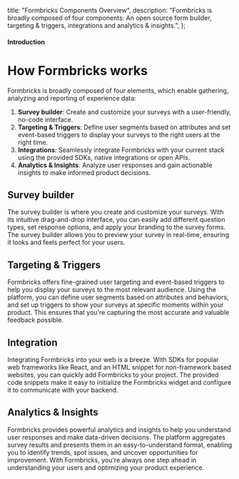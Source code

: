 

  title: "Formbricks Components Overview",
  description:
    "Formbricks is broadly composed of four components: An open source form builder, targeting & triggers, integrations and analytics & insights.",
};

#### Introduction

# How Formbricks works

Formbricks is broadly composed of four elements, which enable gathering, analyzing and reporting of experience data:

1. **Survey builder**: Create and customize your surveys with a user-friendly, no-code interface.
2. **Targeting & Triggers**: Define user segments based on attributes and set event-based triggers to display your surveys to the right users at the right time.
3. **Integrations**: Seamlessly integrate Formbricks with your current stack using the provided SDKs, native integrations or open APIs.
4. **Analytics & Insights**: Analyze user responses and gain actionable insights to make informed product decisions.

## Survey builder

The survey builder is where you create and customize your surveys. With its intuitive drag-and-drop interface, you can easily add different question types, set response options, and apply your branding to the survey forms. The survey builder allows you to preview your survey in real-time, ensuring it looks and feels perfect for your users.

<MdxImage
  src={FormBuilder}
  alt="Create & Customize Surveys No Code with Formbricks"
  quality="100"
  className="max-w-full rounded-lg sm:max-w-3xl"
/>

## Targeting & Triggers

Formbricks offers fine-grained user targeting and event-based triggers to help you display your surveys to the most relevant audience. Using the platform, you can define user segments based on attributes and behaviors, and set up triggers to show your surveys at specific moments within your product. This ensures that you're capturing the most accurate and valuable feedback possible.

<MdxImage
  src={Targeting}
  alt="Targeting & Triggers with Formbricks"
  quality="100"
  className="w-full rounded-lg sm:max-w-3xl"
/>

<MdxImage
  src={Trigger}
  alt="Targeting & Triggers with Formbricks"
  quality="100"
  className="max-w-full rounded-lg sm:max-w-3xl"
/>

## Integration

Integrating Formbricks into your web is a breeze. With SDKs for popular web frameworks like React, and an HTML snippet for non-framework based websites, you can quickly add Formbricks to your project. The provided code snippets make it easy to initialize the Formbricks widget and configure it to communicate with your backend.

<MdxImage
  src={integrations}
  alt="Integrations with Formbricks"
  quality="100"
  className="max-w-full rounded-lg sm:max-w-3xl"
/>

## Analytics & Insights

Formbricks provides powerful analytics and insights to help you understand user responses and make data-driven decisions. The platform aggregates survey results and presents them in an easy-to-understand format, enabling you to identify trends, spot issues, and uncover opportunities for improvement. With Formbricks, you're always one step ahead in understanding your users and optimizing your product experience.

<MdxImage
  src={Analytics}
  alt="Analytics & Insights with Formbricks"
  quality="100"
  className="max-w-full rounded-lg sm:max-w-3xl"
/>
